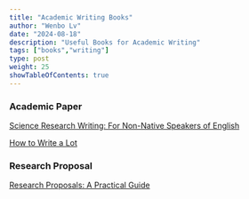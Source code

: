 ```yaml
---
title: "Academic Writing Books"
author: "Wenbo Lv"
date: "2024-08-18"
description: "Useful Books for Academic Writing"
tags: ["books","writing"]
type: post
weight: 25
showTableOfContents: true
---
```


### Academic Paper

[Science Research Writing: For Non-Native Speakers of English](https://spatlyu.github.io/posts/books/Science-Research-Writing.pdf)

[How to Write a Lot](https://spatlyu.github.io/posts/books/Write-Lot.pdf)

### Research Proposal

[Research Proposals: A Practical Guide](https://spatlyu.github.io/posts/books/Research-Proposals.pdf)